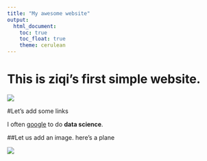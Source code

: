 ```yaml
---
title: "My awesome website"
output: 
  html_document:
    toc: true
    toc_float: true
    theme: cerulean
---
```


# This is ziqi's first simple website.

![](https://media.giphy.com/media/drXGoW1iudhKw/giphy.gif)

#Let's add some links

I often [google](https://www.google.com) to do **data science**.



##Let us add an image.
here's a plane

![](IMG_0238.jpg)


